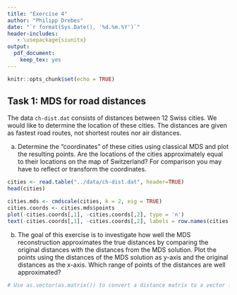 ```yaml
---
title: "Exercise 4"
author: "Philipp Drebes"
date: "`r format(Sys.Date(), '%d.%m.%Y')`"
header-includes:
   - \usepackage{siunitx}
output:
  pdf_document:
    keep_tex: yes
---
```


```r
knitr::opts_chunk$set(echo = TRUE)
```

## Task 1: MDS for road distances

The data `ch-dist.dat` consists of distances between 12 Swiss cities. We would like to determine the location of these cities. The distances are given as fastest road routes, not shortest routes nor air distances.

a)  Determine the "coordinates" of these cities using classical MDS and plot the resulting points. Are the locations of the cities approximately equal to their locations on the map of Switzerland? For comparison you may have to reflect or transform the coordinates.

```r
cities <- read.table("../data/ch-dist.dat", header=TRUE)
head(cities)

cities.mds <- cmdscale(cities, k = 2, eig = TRUE)
cities.coords <- cities.mds$points
plot(-cities.coords[,1], -cities.coords[,2], type = 'n')
text(-cities.coords[,1], -cities.coords[,2], labels = row.names(cities.coords))
```

b)  The goal of this exercise is to investigate how well the MDS reconstruction approximates the true distances by comparing the original distances with the distances from the MDS solution. Plot the points using the distances of the MDS solution as y-axis and the original distances as the x-axis. Which range of points of the distances are well approximated?

```r
# Use as.vector(as.matrix()) to convert a distance matrix to a vector for plotting
```
